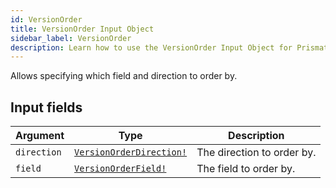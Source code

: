```yaml
---
id: VersionOrder
title: VersionOrder Input Object
sidebar_label: VersionOrder
description: Learn how to use the VersionOrder Input Object for Prismatic's API.
---
```


Allows specifying which field and direction to order by.

## Input fields

| Argument    | Type                                                                  | Description                |
| ----------- | --------------------------------------------------------------------- | -------------------------- |
| `direction` | [`VersionOrderDirection!`](api/schema/enum/VersionOrderDirection.mdx) | The direction to order by. |
| `field`     | [`VersionOrderField!`](api/schema/enum/VersionOrderField.mdx)         | The field to order by.     |
